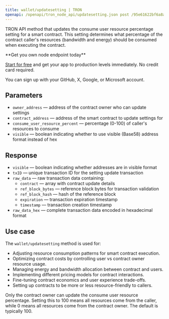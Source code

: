 ---
title: wallet/updatesetting | TRON
openapi: /openapi/tron_node_api/updatesetting.json post /95e61622bf6a8af293978377718e3b77/wallet/updatesetting
---

TRON API method that updates the consume user resource percentage setting for a smart contract. This setting determines what percentage of the contract caller's resources (bandwidth and energy) should be consumed when executing the contract.

<Check>
**Get you own node endpoint today**

[Start for free](https://console.chainstack.com/) and get your app to production levels immediately. No credit card required.

You can sign up with your GitHub, X, Google, or Microsoft account.
</Check>

## Parameters

* `owner_address` — address of the contract owner who can update settings
* `contract_address` — address of the smart contract to update settings for
* `consume_user_resource_percent` — percentage (0-100) of caller's resources to consume
* `visible` — boolean indicating whether to use visible (Base58) address format instead of hex

## Response

* `visible` — boolean indicating whether addresses are in visible format
* `txID` — unique transaction ID for the setting update transaction
* `raw_data` — raw transaction data containing:
  * `contract` — array with contract update details
  * `ref_block_bytes` — reference block bytes for transaction validation
  * `ref_block_hash` — hash of the reference block
  * `expiration` — transaction expiration timestamp
  * `timestamp` — transaction creation timestamp
* `raw_data_hex` — complete transaction data encoded in hexadecimal format

## Use case

The `wallet/updatesetting` method is used for:

* Adjusting resource consumption patterns for smart contract execution.
* Optimizing contract costs by controlling user vs contract owner resource usage.
* Managing energy and bandwidth allocation between contract and users.
* Implementing different pricing models for contract interactions.
* Fine-tuning contract economics and user experience trade-offs.
* Setting up contracts to be more or less resource-friendly to callers.

<Note>
Only the contract owner can update the consume user resource percentage. Setting this to 100 means all resources come from the caller, while 0 means all resources come from the contract owner. The default is typically 100.
</Note>